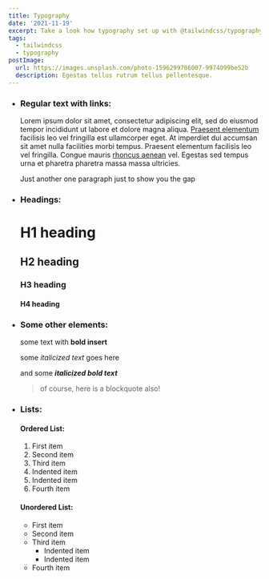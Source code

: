 ```yaml
---
title: Typography
date: '2021-11-19'
excerpt: Take a look how typography set up with @tailwindcss/typography plugin
tags:
  - tailwindcss
  - typography
postImage:
  url: https://images.unsplash.com/photo-1596299786007-9974099be52b
  description: Egestas tellus rutrum tellus pellentesque.
---
```


- ### Regular text with links:

  Lorem ipsum dolor sit amet, consectetur adipiscing elit, sed do eiusmod tempor incididunt ut labore et dolore magna aliqua. [Praesent elementum](https://github.com/DrShpongle/nextjs-typescript-mdx-tailwind-starter) facilisis leo vel fringilla est ullamcorper eget. At imperdiet dui accumsan sit amet nulla facilities morbi tempus. Praesent elementum facilisis leo vel fringilla. Congue mauris [rhoncus aenean](https://github.com/DrShpongle/nextjs-typescript-mdx-tailwind-starter) vel. Egestas sed tempus urna et pharetra pharetra massa massa ultricies.

  Just another one paragraph just to show you the gap

- ### Headings:

  # H1 heading

  ## H2 heading

  ### H3 heading

  #### H4 heading

- ### Some other elements:

  some text with **bold insert**

  some _italicized text_ goes here

  and some **_italicized bold text_**

  > of course, here is a blockquote also!

- ### Lists:

  #### Ordered List:

  1.  First item
  2.  Second item
  3.  Third item
  4.  Indented item
  5.  Indented item
  6.  Fourth item

  #### Unordered List:

  - First item
  - Second item
  - Third item
    - Indented item
    - Indented item
  - Fourth item
